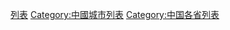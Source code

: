 {{Catnav|頁面分類|地理|地缘经济|大中華地區|天津}}
{{Catnav|頁面分類|各種主題的頁面分類|按國家分類|各國列表|中國相關列表}}
{{Catnav|頁面分類|列表|各國列表|中國相關列表}}

[[Category:天津|列表]]
[[Category:中國城市列表|Category:中國城市列表]]
[[Category:中国各省列表|Category:中国各省列表]]